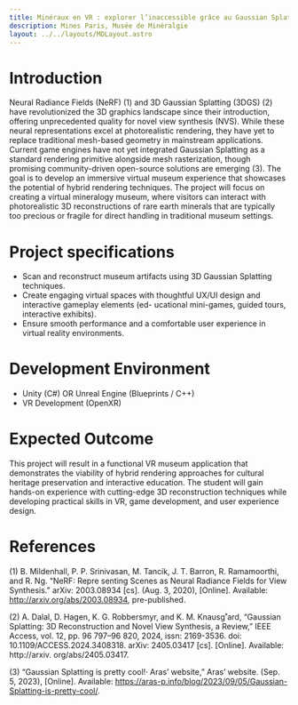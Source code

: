 ```yaml
---
title: Minéraux en VR : explorer l’inaccessible grâce au Gaussian Splatting
description: Mines Paris, Musée de Minéralgie
layout: ../../layouts/MDLayout.astro
---
```



# Introduction

Neural Radiance Fields (NeRF) (1) and 3D Gaussian Splatting (3DGS) (2) have revolutionized the 3D graphics landscape since their introduction, offering unprecedented quality for novel view synthesis (NVS). While these
neural representations excel at photorealistic rendering, they have yet to replace traditional mesh-based geometry in mainstream applications. Current game engines have not yet integrated Gaussian Splatting as a
standard rendering primitive alongside mesh rasterization, though promising community-driven open-source solutions are emerging (3). The goal is to develop an immersive virtual museum experience that showcases the potential of hybrid rendering techniques. The project will focus on creating a virtual mineralogy museum, where visitors can interact with photorealistic 3D reconstructions of rare earth minerals that are typically too precious or fragile for direct handling in traditional museum settings.

# Project specifications
- Scan and reconstruct museum artifacts using 3D Gaussian Splatting techniques.
- Create engaging virtual spaces with thoughtful UX/UI design and interactive gameplay elements (ed-
ucational mini-games, guided tours, interactive exhibits).
- Ensure smooth performance and a comfortable user experience in virtual reality environments.

# Development Environment

- Unity (C#) OR Unreal Engine (Blueprints / C++)
- VR Development (OpenXR)

# Expected Outcome
This project will result in a functional VR museum application that demonstrates the viability of hybrid rendering approaches for cultural heritage preservation and interactive education. The student will gain
hands-on experience with cutting-edge 3D reconstruction techniques while developing practical skills in VR, game development, and user experience design.

# References

(1) B. Mildenhall, P. P. Srinivasan, M. Tancik, J. T. Barron, R. Ramamoorthi, and R. Ng. “NeRF: Repre senting Scenes as Neural Radiance Fields for View Synthesis.” arXiv: 2003.08934 [cs]. (Aug. 3, 2020),
[Online]. Available: http://arxiv.org/abs/2003.08934, pre-published.

(2) A. Dalal, D. Hagen, K. G. Robbersmyr, and K. M. Knausg˚ard, “Gaussian Splatting: 3D Reconstruction
and Novel View Synthesis, a Review,” IEEE Access, vol. 12, pp. 96 797–96 820, 2024, issn: 2169-3536.
doi: 10.1109/ACCESS.2024.3408318. arXiv: 2405.03417 [cs]. [Online]. Available: http://arxiv.
org/abs/2405.03417.

(3) “Gaussian Splatting is pretty cool!· Aras’ website,” Aras’ website. (Sep. 5, 2023), [Online]. Available:
https://aras-p.info/blog/2023/09/05/Gaussian-Splatting-is-pretty-cool/.